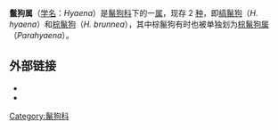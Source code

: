 {{Automatic Taxobox
| image = Striped Hyena 5.jpg
| image_caption = [[缟鬣狗|缟鬣狗]]（条纹鬣狗）
| taxon = Hyaena
| authority = [[马蒂兰·雅克·布里松|Brisson]], 1762
| subdivision_ranks = [[物种|种]]
| subdivision = <center>见正文</center>
| range_map_caption =  <font color="#16982B">缟鬣狗</font>与<font color="#007FFF">棕鬣狗</font>的分布范围
}}
'''鬣狗属'''（[[学名|学名]]：''Hyaena''）是[[鬣狗科|鬣狗科]]下的一[[属_(生物)|属]]，现存 2 [[物种|种]]，即[[缟鬣狗|缟鬣狗]]（''H. hyaena''）和[[棕鬣狗|棕鬣狗]]（''H. brunnea''），其中棕鬣狗有时也被单独划为[[棕鬣狗属|棕鬣狗属]]（''Parahyaena''）。

== 外部链接 ==
*{{Commons-inline|Hyaena}}
*{{Wikispecies-inline|Hyaena}}

{{Carnivora|F.}}
{{Taxonbar|from=Q1417638}}

[[Category:鬣狗科|Category:鬣狗科]]